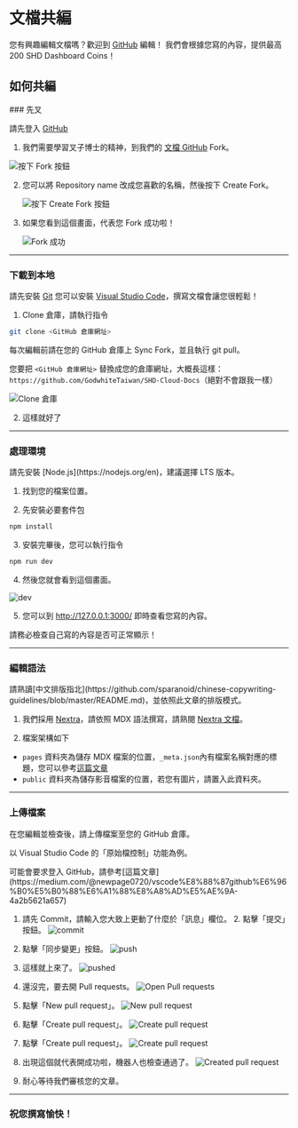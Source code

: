 
# 文檔共編

您有興趣編輯文檔嗎？歡迎到 [GitHub](https://github.com/SHD-Development/SHD-Cloud-Docs) 編輯！
我們會根據您寫的內容，提供最高 200 SHD Dashboard Coins！

## 如何共編

<Steps>
### 先叉

<Callout type="info">請先登入 [GitHub](https://github.com/)</Callout>

1. 我們需要學習叉子博士的精神，到我們的 [文檔 GitHub](https://github.com/SHD-Development/SHD-Cloud-Docs) Fork。

![按下 Fork 按鈕](/docs/fork.png)

2. 您可以將 Repository name 改成您喜歡的名稱，然後按下 Create Fork。

   ![按下 Create Fork 按鈕](/docs/create_fork.png)

3. 如果您看到這個畫面，代表您 Fork 成功啦！

   ![Fork 成功](/docs/forked.png)

---

### 下載到本地

<Callout type="info">請先安裝 [Git](https://git-scm.com/)</Callout>
<Callout type="default">
  您可以安裝 [Visual Studio
  Code](https://code.visualstudio.com/)，撰寫文檔會讓您很輕鬆！
</Callout>

1. Clone 倉庫，請執行指令

```sh copy
git clone <GitHub 倉庫網址>
```

<Callout type="warning">
  每次編輯前請在您的 GitHub 倉庫上 Sync Fork，並且執行 git pull。
</Callout>

您要把 `<GitHub 倉庫網址>` 替換成您的倉庫網址，大概長這樣：`https://github.com/GodwhiteTaiwan/SHD-Cloud-Docs`（絕對不會跟我一樣）

![Clone 倉庫](/docs/clone.png)

2. 這樣就好了

---

### 處理環境

<Callout type="info">
  請先安裝 [Node.js](https://nodejs.org/en)，建議選擇 LTS 版本。
</Callout>

1. 找到您的檔案位置。

2. 先安裝必要套件包

```sh copy
npm install
```

3. 安裝完畢後，您可以執行指令

```sh copy
npm run dev
```

4. 然後您就會看到這個畫面。

![dev](/docs/dev.png)

5. 您可以到
   http://127.0.0.1:3000/ 即時查看您寫的內容。

<Callout type="warning">請務必檢查自己寫的內容是否可正常顯示！</Callout>

---

### 編輯語法

<Callout type="warning">
  請熟讀[中文排版指北](https://github.com/sparanoid/chinese-copywriting-guidelines/blob/master/README.md)，並依照此文章的排版模式。
</Callout>

1. 我們採用 [Nextra](https://nextra.site/)，請依照 MDX 語法撰寫，請熟閱 [Nextra 文檔](https://nextra.site/docs)。

2. 檔案架構如下

<FileTree>
  <FileTree.Folder name="pages" defaultOpen>
    <FileTree.File name="_meta.json" />
    <FileTree.File name="..." />
    <FileTree.Folder name="...">
      <FileTree.File name="_meta.json" />
      <FileTree.File name="..." />
    </FileTree.Folder>
  </FileTree.Folder>
  <FileTree.Folder name="public" defaultOpen>
    <FileTree.Folder name="...">
      <FileTree.File name="..." />
    </FileTree.Folder>
  </FileTree.Folder>
</FileTree>

- `pages` 資料夾為儲存 MDX 檔案的位置，`_meta.json`內有檔案名稱對應的標題，您可以參考[這篇文章](https://nextra.site/docs/docs-theme/page-configuration)
- `public` 資料夾為儲存影音檔案的位置，若您有圖片，請置入此資料夾。

---

### 上傳檔案

在您編輯並檢查後，請上傳檔案至您的 GitHub 倉庫。

以 Visual Studio Code 的「原始檔控制」功能為例。

<Callout type="info">
  可能會要求登入
  GitHub，請參考[這篇文章](https://medium.com/@newpage0720/vscode%E8%88%87github%E6%96%B0%E5%B0%88%E6%A1%88%E8%A8%AD%E5%AE%9A-4a2b5621a657)
</Callout>

1. 請先 Commit，請輸入您大致上更動了什麼於「訊息」欄位。 2. 點擊「提交」按鈕。 ![commit](/docs/commit.png)

2. 點擊「同步變更」按鈕。
   ![push](/docs/push.png)

3. 這樣就上來了。
   ![pushed](/docs/pushed.png)

4. 還沒完，要去開 Pull requests。
   ![Open Pull requests](/docs/open_pull_requests.png)

5. 點擊「New pull request」。
   ![New pull request](/docs/new_pull_request.png)

6. 點擊「Create pull request」。
   ![Create pull request](/docs/create_pull_request.png)

7. 點擊「Create pull request」。
   ![Create pull request](/docs/create_pull_request2.png)

8. 出現這個就代表開成功啦，機器人也檢查通過了。
   ![Created pull request](/docs/created_pull_request.png)

9. 耐心等待我們審核您的文章。

---

### 祝您撰寫愉快！

</Steps>
